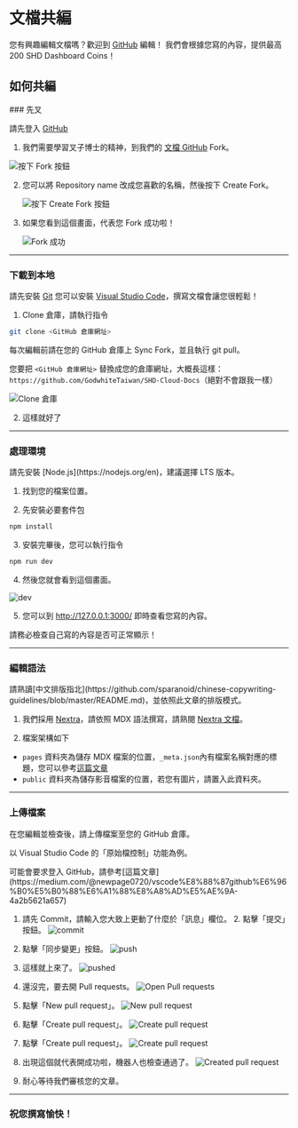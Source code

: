 
# 文檔共編

您有興趣編輯文檔嗎？歡迎到 [GitHub](https://github.com/SHD-Development/SHD-Cloud-Docs) 編輯！
我們會根據您寫的內容，提供最高 200 SHD Dashboard Coins！

## 如何共編

<Steps>
### 先叉

<Callout type="info">請先登入 [GitHub](https://github.com/)</Callout>

1. 我們需要學習叉子博士的精神，到我們的 [文檔 GitHub](https://github.com/SHD-Development/SHD-Cloud-Docs) Fork。

![按下 Fork 按鈕](/docs/fork.png)

2. 您可以將 Repository name 改成您喜歡的名稱，然後按下 Create Fork。

   ![按下 Create Fork 按鈕](/docs/create_fork.png)

3. 如果您看到這個畫面，代表您 Fork 成功啦！

   ![Fork 成功](/docs/forked.png)

---

### 下載到本地

<Callout type="info">請先安裝 [Git](https://git-scm.com/)</Callout>
<Callout type="default">
  您可以安裝 [Visual Studio
  Code](https://code.visualstudio.com/)，撰寫文檔會讓您很輕鬆！
</Callout>

1. Clone 倉庫，請執行指令

```sh copy
git clone <GitHub 倉庫網址>
```

<Callout type="warning">
  每次編輯前請在您的 GitHub 倉庫上 Sync Fork，並且執行 git pull。
</Callout>

您要把 `<GitHub 倉庫網址>` 替換成您的倉庫網址，大概長這樣：`https://github.com/GodwhiteTaiwan/SHD-Cloud-Docs`（絕對不會跟我一樣）

![Clone 倉庫](/docs/clone.png)

2. 這樣就好了

---

### 處理環境

<Callout type="info">
  請先安裝 [Node.js](https://nodejs.org/en)，建議選擇 LTS 版本。
</Callout>

1. 找到您的檔案位置。

2. 先安裝必要套件包

```sh copy
npm install
```

3. 安裝完畢後，您可以執行指令

```sh copy
npm run dev
```

4. 然後您就會看到這個畫面。

![dev](/docs/dev.png)

5. 您可以到
   http://127.0.0.1:3000/ 即時查看您寫的內容。

<Callout type="warning">請務必檢查自己寫的內容是否可正常顯示！</Callout>

---

### 編輯語法

<Callout type="warning">
  請熟讀[中文排版指北](https://github.com/sparanoid/chinese-copywriting-guidelines/blob/master/README.md)，並依照此文章的排版模式。
</Callout>

1. 我們採用 [Nextra](https://nextra.site/)，請依照 MDX 語法撰寫，請熟閱 [Nextra 文檔](https://nextra.site/docs)。

2. 檔案架構如下

<FileTree>
  <FileTree.Folder name="pages" defaultOpen>
    <FileTree.File name="_meta.json" />
    <FileTree.File name="..." />
    <FileTree.Folder name="...">
      <FileTree.File name="_meta.json" />
      <FileTree.File name="..." />
    </FileTree.Folder>
  </FileTree.Folder>
  <FileTree.Folder name="public" defaultOpen>
    <FileTree.Folder name="...">
      <FileTree.File name="..." />
    </FileTree.Folder>
  </FileTree.Folder>
</FileTree>

- `pages` 資料夾為儲存 MDX 檔案的位置，`_meta.json`內有檔案名稱對應的標題，您可以參考[這篇文章](https://nextra.site/docs/docs-theme/page-configuration)
- `public` 資料夾為儲存影音檔案的位置，若您有圖片，請置入此資料夾。

---

### 上傳檔案

在您編輯並檢查後，請上傳檔案至您的 GitHub 倉庫。

以 Visual Studio Code 的「原始檔控制」功能為例。

<Callout type="info">
  可能會要求登入
  GitHub，請參考[這篇文章](https://medium.com/@newpage0720/vscode%E8%88%87github%E6%96%B0%E5%B0%88%E6%A1%88%E8%A8%AD%E5%AE%9A-4a2b5621a657)
</Callout>

1. 請先 Commit，請輸入您大致上更動了什麼於「訊息」欄位。 2. 點擊「提交」按鈕。 ![commit](/docs/commit.png)

2. 點擊「同步變更」按鈕。
   ![push](/docs/push.png)

3. 這樣就上來了。
   ![pushed](/docs/pushed.png)

4. 還沒完，要去開 Pull requests。
   ![Open Pull requests](/docs/open_pull_requests.png)

5. 點擊「New pull request」。
   ![New pull request](/docs/new_pull_request.png)

6. 點擊「Create pull request」。
   ![Create pull request](/docs/create_pull_request.png)

7. 點擊「Create pull request」。
   ![Create pull request](/docs/create_pull_request2.png)

8. 出現這個就代表開成功啦，機器人也檢查通過了。
   ![Created pull request](/docs/created_pull_request.png)

9. 耐心等待我們審核您的文章。

---

### 祝您撰寫愉快！

</Steps>
